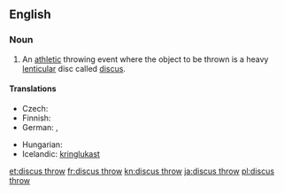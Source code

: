 ==English==
{{wikipedia}}
===Noun===
{{en-noun|-|head=[[discus]] [[throw]]}}

# {{context|athletics}} An [[athletic]] throwing event where the object to be thrown is a heavy [[lenticular]] disc called [[discus]].

====Translations====
{{trans-top|athletic event where a discus is thrown}}
* Czech: {{t-|cs|hod diskem|m}}
* Finnish: {{t+|fi|kiekonheitto}}
* German: {{t+|de|Diskuswurf|m}}, {{t+|de|Diskuswerfen|n}}
{{trans-mid}}
* Hungarian: {{t+|hu|diszkoszvetés}}
* Icelandic: [[kringlukast]] {{n}}
{{trans-bottom}}

[[et:discus throw]]
[[fr:discus throw]]
[[kn:discus throw]]
[[ja:discus throw]]
[[pl:discus throw]]